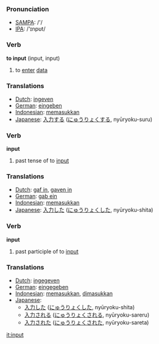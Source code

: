 === Pronunciation ===
*[[w:SAMPA|SAMPA]]: /'/
*[[w:IPA|IPA]]: /'ɪnpʊt/

=== Verb ===

'''to input''' (input, input)

# to [[enter]] [[data]]

=== Translations ===
*[[Dutch]]: [[ingeven]]
*[[German]]: [[eingeben]]
*[[Indonesian]]: [[masuk|memasukkan]]
*[[Japanese]]: [[入力]]する ([[にゅうりょく]]する, nyūryoku-suru)

=== Verb ===

'''input'''

# past tense of to [[input]]

=== Translations ===
*[[Dutch]]: [[gaf in]], [[gaven in]]
*[[German]]: [[gab ein]]
*[[Indonesian]]: [[masuk|memasukkan]]
*[[Japanese]]: [[入力]]した ([[にゅうりょく]]した, nyūryoku-shita)

=== Verb ===

'''input'''

# past participle of to [[input]]

=== Translations ===
*[[Dutch]]: [[ingegeven]]
*[[German]]: [[eingegeben]]
*[[Indonesian]]: [[masuk|memasukkan]], [[masuk|dimasukkan]]
*[[Japanese]]:
** [[入力]]した ([[にゅうりょく]]した, nyūryoku-shita)
** [[入力]]される ([[にゅうりょく]]される, nyūryoku-sareru)
** [[入力]]された ([[にゅうりょく]]された, nyūryoku-sareta)

[[it:input]]